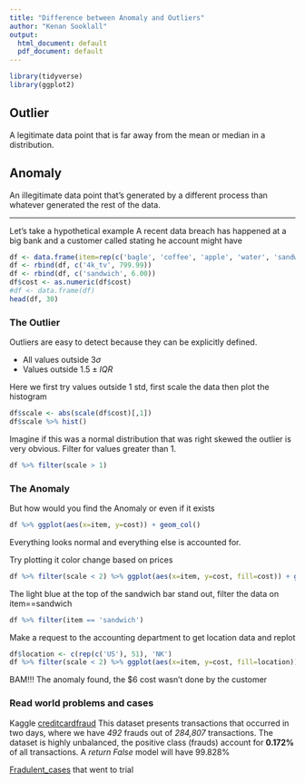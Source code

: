 ```yaml
---
title: "Difference between Anomaly and Outliers"
author: "Kenan Sooklall"
output:
  html_document: default
  pdf_document: default
---
```

```r
library(tidyverse)
library(ggplot2)
```

## Outlier 
A legitimate data point that is far away from the mean or median in a distribution.

## Anomaly 
An illegitimate data point that's generated by a different process than whatever generated the rest of the data.

--------------------------------------------------------------------------------
\clearpage

Let's take a hypothetical example
A recent data breach has happened at a big bank and a customer called stating he account might have 

```r
df <- data.frame(item=rep(c('bagle', 'coffee', 'apple', 'water', 'sandwich'), 10), cost=rep(c(2.50, 1.50, 0.65, 2.5, 5.50), 10))
df <- rbind(df, c('4k_tv', 799.99))
df <- rbind(df, c('sandwich', 6.00))
df$cost <- as.numeric(df$cost)
#df <- data.frame(df)
head(df, 30)
```

\clearpage

### The Outlier
Outliers are easy to detect because they can be explicitly defined.

 - All values outside 3$\sigma$
 - Values outside $1.5 \pm IQR$

Here we first try values outside 1 std, first scale the data then plot the histogram

```r
df$scale <- abs(scale(df$cost)[,1])
df$scale %>% hist()
```

Imagine if this was a normal distribution that was right skewed the outlier is very obvious. Filter for values greater than 1.

```r
df %>% filter(scale > 1)
```

\clearpage
### The Anomaly

But how would you find the Anomaly or even if it exists

```r
df %>% ggplot(aes(x=item, y=cost)) + geom_col()
```

Everything looks normal and everything else is accounted for.

Try plotting it color change based on prices
```r
df %>% filter(scale < 2) %>% ggplot(aes(x=item, y=cost, fill=cost)) + geom_col()
```

The light blue at the top of the sandwich bar stand out, filter the data on item==sandwich

```r
df %>% filter(item == 'sandwich')
```

Make a request to the accounting department to get location data and replot

```r
df$location <- c(rep(c('US'), 51), 'NK')
df %>% filter(scale < 2) %>% ggplot(aes(x=item, y=cost, fill=location)) + geom_col()
```

BAM!!! The anomaly found, the $6 cost wasn't done by the customer

\clearpage

### Read world problems and cases

Kaggle [creditcardfraud](https://www.kaggle.com/mlg-ulb/creditcardfraud)
This dataset presents transactions that occurred in two days, where we have *492* frauds out of *284,807* transactions. The dataset is highly unbalanced, the positive class (frauds) account for **0.172%** of all transactions. A *return False* model will have 99.828%

[Fradulent_cases](https://www.fincen.gov/resources/law-enforcement/case-examples?field_tags_investigation_target_id=678) that went to trial